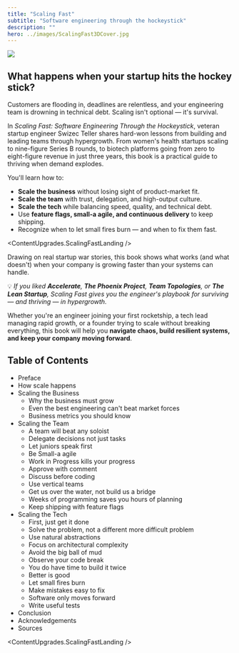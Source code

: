 ```yaml
---
title: "Scaling Fast"
subtitle: "Software engineering through the hockeystick"
description: ""
hero: ../images/ScalingFast3DCover.jpg
---
```



![](../images/ScalingFast3DCover.jpg)

## What happens when your startup hits the hockey stick?

Customers are flooding in, deadlines are relentless, and your engineering team is drowning in technical debt. Scaling isn't optional — it's survival.

In _Scaling Fast: Software Engineering Through the Hockeystick_, veteran startup engineer Swizec Teller shares hard-won lessons from building and leading teams through hypergrowth. From women's health startups scaling to nine-figure Series B rounds, to biotech platforms going from zero to eight-figure revenue in just three years, this book is a practical guide to thriving when demand explodes.

You'll learn how to:

- **Scale the business** without losing sight of product-market fit.
- **Scale the team** with trust, delegation, and high-output culture.
- **Scale the tech** while balancing speed, quality, and technical debt.
- Use **feature flags, small-a agile, and continuous delivery** to keep shipping.
- Recognize when to let small fires burn — and when to fix them fast.

<ContentUpgrades.ScalingFastLanding />

Drawing on real startup war stories, this book shows what works (and what doesn't) when your company is growing faster than your systems can handle.

💡 _If you liked **Accelerate**, **The Phoenix Project**, **Team Topologies**, or **The Lean Startup**, Scaling Fast gives you the engineer's playbook for surviving — and thriving — in hypergrowth._

Whether you're an engineer joining your first rocketship, a tech lead managing rapid growth, or a founder trying to scale without breaking everything, this book will help you **navigate chaos, build resilient systems, and keep your company moving forward**.

## Table of Contents

- Preface
- How scale happens
- Scaling the Business
  - Why the business must grow
  - Even the best engineering can't beat market forces
  - Business metrics you should know
- Scaling the Team
  - A team will beat any soloist
  - Delegate decisions not just tasks
  - Let juniors speak first
  - Be Small-a agile
  - Work in Progress kills your progress
  - Approve with comment
  - Discuss before coding
  - Use vertical teams
  - Get us over the water, not build us a bridge
  - Weeks of programming saves you hours of planning
  - Keep shipping with feature flags
- Scaling the Tech
  - First, just get it done
  - Solve the problem, not a different more difficult problem
  - Use natural abstractions
  - Focus on architectural complexity
  - Avoid the big ball of mud
  - Observe your code break
  - You do have time to build it twice
  - Better is good
  - Let small fires burn
  - Make mistakes easy to fix
  - Software only moves forward
  - Write useful tests
- Conclusion
- Acknowledgements
- Sources

<ContentUpgrades.ScalingFastLanding />
